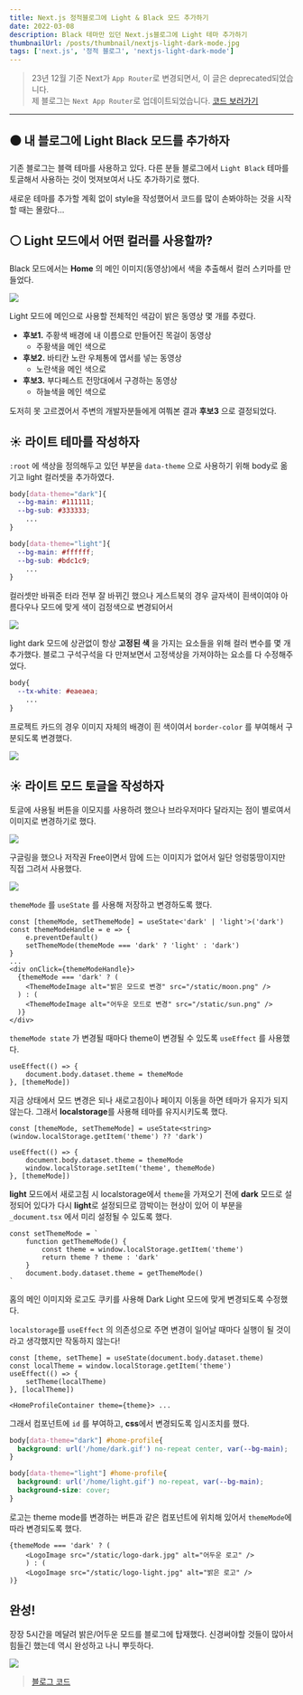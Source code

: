 ```yaml
---
title: Next.js 정적블로그에 Light & Black 모드 추가하기
date: 2022-03-08
description: Black 테마만 있던 Next.js블로그에 Light 테마 추가하기
thumbnailUrl: /posts/thumbnail/nextjs-light-dark-mode.jpg
tags: ['next.js', '정적 블로그', 'nextjs-light-dark-mode']
---
```


> 23년 12월 기준 Next가 `App Router`로 변경되면서, 이 글은 deprecated되었습니다.  
> 제 블로그는 `Next App Router`로 업데이트되었습니다. [코드 보러가기](https://github.com/MiryangJung/miryang.dev)

---

## ⚫️ 내 블로그에 Light Black 모드를 추가하자

기존 블로그는 블랙 테마를 사용하고 있다.
다른 분들 블로그에서 `Light Black` 테마를 토글해서 사용하는 것이 멋져보여서 나도 추가하기로 했다.

새로운 테마를 추가할 계획 없이 style을 작성했어서 코드를 많이 손봐야하는 것을 시작할 때는 몰랐다...

## ⚪️️ Light 모드에서 어떤 컬러를 사용할까?

Black 모드에서는 **Home** 의 메인 이미지(동영상)에서 색을 추출해서 컬러 스키마를 만들었다.

![](/posts/nextjs-light-black-mode/1.png)

Light 모드에 메인으로 사용할 전체적인 색감이 밝은 동영상 몇 개를 추렸다.

- **후보1.** 주황색 배경에 내 이름으로 만들어진 목걸이 동영상
    - 주황색을 메인 색으로
- **후보2.** 바티칸 노란 우체통에 엽서를 넣는 동영상
    - 노란색을 메인 색으로
- **후보3.** 부다페스트 전망대에서 구경하는 동영상
    - 하늘색을 메인 색으로

도저히 못 고르겠어서 주변의 개발자분들에게 여쭤본 결과 **후보3** 으로 결정되었다.

## ☀️ 라이트 테마를 작성하자

`:root` 에 색상을 정의해두고 있던 부분을 `data-theme` 으로 사용하기 위해 body로 옮기고 light 컬러셋을 추가하였다.

```css:globals.css
body[data-theme="dark"]{
  --bg-main: #111111;
  --bg-sub: #333333;
    ...
}

body[data-theme="light"]{
  --bg-main: #ffffff;
  --bg-sub: #bdc1c9;
    ...
}
```

컬러셋만 바꿔준 터라 전부 잘 바뀌긴 했으나 게스트북의 경우 글자색이 흰색이여야 아름다우나 모드에 맞게 색이 검정색으로 변경되어서

![](/posts/nextjs-light-black-mode/2.png)

light dark 모드에 상관없이 항상 **고정된 색** 을 가지는 요소들을 위해 컬러 변수를 몇 개 추가했다.
블로그 구석구석을 다 만져보면서 고정색상을 가져야하는 요소를 다 수정해주었다.

```css:globals.css
body{
  --tx-white: #eaeaea;
    ...
}
```

프로젝트 카드의 경우 이미지 자체의 배경이 흰 색이여서 `border-color` 를 부여해서 구분되도록 변경했다.

![](/posts/nextjs-light-black-mode/3.png)

## ☀️ 라이트 모드 토글을 작성하자

토글에 사용될 버튼을 이모지를 사용하려 했으나 브라우저마다 달라지는 점이 별로여서 이미지로 변경하기로 했다.

![](/posts/nextjs-light-black-mode/4.png)

구글링을 했으나 저작권 Free이면서 맘에 드는 이미지가 없어서 일단 엉렁뚱땅이지만 직접 그려서 사용했다.

![](/posts/nextjs-light-black-mode/5.png)

`themeMode` 를 `useState` 를 사용해 저장하고 변경하도록 했다.

```tsx:Header.tsx
const [themeMode, setThemeMode] = useState<'dark' | 'light'>('dark')
const themeModeHandle = e => {
    e.preventDefault()
    setThemeMode(themeMode === 'dark' ? 'light' : 'dark')
}
...
<div onClick={themeModeHandle}>
  {themeMode === 'dark' ? (
    <ThemeModeImage alt="밝은 모드로 변경" src="/static/moon.png" />
  ) : (
    <ThemeModeImage alt="어두운 모드로 변경" src="/static/sun.png" />
  )}
</div>
```

`themeMode state` 가 변경될 때마다 theme이 변경될 수 있도록 `useEffect` 를 사용했다.

```tsx:Header.tsx
useEffect(() => {
    document.body.dataset.theme = themeMode
}, [themeMode])
```

지금 상태에서 모드 변경은 되나 새로고침이나 페이지 이동을 하면 테마가 유지가 되지 않는다.
그래서 **localstorage**를 사용해 테마를 유지시키도록 했다.

```tsx:Header.tsx
const [themeMode, setThemeMode] = useState<string>(window.localStorage.getItem('theme') ?? 'dark')

useEffect(() => {
    document.body.dataset.theme = themeMode
    window.localStorage.setItem('theme', themeMode)
}, [themeMode])
```

**light** 모드에서 새로고침 시 localstorage에서 `theme`을 가져오기 전에 **dark** 모드로 설정되어 있다가 다시 **light**로
설정되므로 깜박이는 현상이 있어 이 부분을 `_document.tsx` 에서 미리 설정될 수 있도록 했다.

```tsx:_document.tsx
const setThemeMode = `
    function getThemeMode() {
        const theme = window.localStorage.getItem('theme')
        return theme ? theme : 'dark'
    }
    document.body.dataset.theme = getThemeMode()
`
```

홈의 메인 이미지와 로고도 쿠키를 사용해 Dark Light 모드에 맞게 변경되도록 수정했다.

`localstorage`를  `useEffect` 의 의존성으로 주면 변경이 일어날 때마다 실행이 될 것이라고 생각했지만 작동하지 않는다!

```tsx
const [theme, setTheme] = useState(document.body.dataset.theme)
const localTheme = window.localStorage.getItem('theme')
useEffect(() => {
    setTheme(localTheme)
}, [localTheme])

<HomeProfileContainer theme={theme}> ...
```

그래서 컴포넌트에 `id` 를 부여하고, **css**에서 변경되도록 임시조치를 했다.

```css:globals.css
body[data-theme="dark"] #home-profile{
  background: url('/home/dark.gif') no-repeat center, var(--bg-main);
}

body[data-theme="light"] #home-profile{
  background: url('/home/light.gif') no-repeat, var(--bg-main);
  background-size: cover;
}
```

로고는 theme mode를 변경하는 버튼과 같은 컴포넌트에 위치해 있어서 `themeMode`에 따라 변경되도록 했다.

```tsx
{themeMode === 'dark' ? (
    <LogoImage src="/static/logo-dark.jpg" alt="어두운 로고" />
    ) : (
    <LogoImage src="/static/logo-light.jpg" alt="밝은 로고" />
)}
```

## 완성!

장장 5시간을 메달려 밝은/어두운 모드를 블로그에 탑재했다.
신경써야할 것들이 많아서 힘들긴 했는데 역시 완성하고 나니 뿌듯하다.

![](/posts/nextjs-light-black-mode/6.gif)

> [블로그 코드](https://github.com/MiryangJung/miryang.dev)

